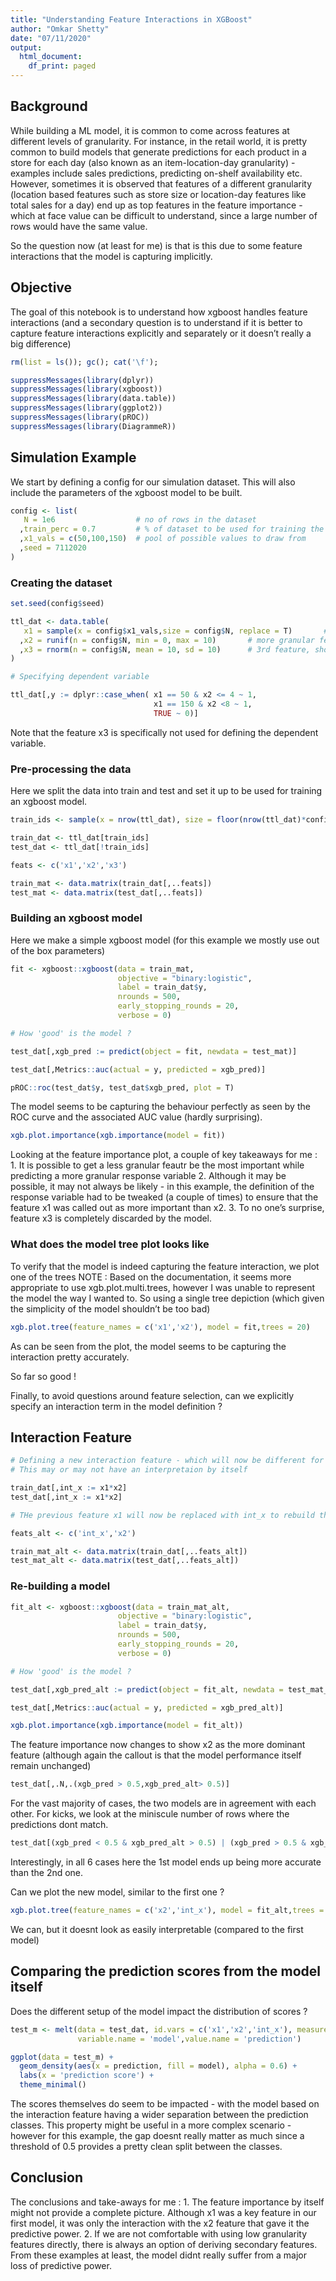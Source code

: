 ```yaml
---
title: "Understanding Feature Interactions in XGBoost"
author: "Omkar Shetty"
date: "07/11/2020"
output:
  html_document:
    df_print: paged
---
```


## Background
While building a ML model, it is common to come across features at different levels of granularity. For instance, in the retail world, it is pretty common to build models that generate predictions for each product in a store for each day (also known as an item-location-day granularity) - examples include sales predictions, predicting on-shelf availability etc. 
However, sometimes it is observed that features of a different granularity (location based features such as store size or location-day features like total sales for a day) end up as top features in the feature importance - which at face value can be difficult to understand, since a large number of rows would have the same value. 

So the question now (at least for me) is that is this due to some feature interactions that the model is capturing implicitly.

## Objective
The goal of this notebook is to understand how xgboost handles feature interactions (and a secondary question is to understand if it is better to capture feature interactions explicitly and separately or it doesn't really a big difference)



```r

rm(list = ls()); gc(); cat('\f');

suppressMessages(library(dplyr))
suppressMessages(library(xgboost))
suppressMessages(library(data.table))
suppressMessages(library(ggplot2))
suppressMessages(library(pROC))
suppressMessages(library(DiagrammeR))

```

## Simulation Example

We start by defining a config for our simulation dataset. This will also include the parameters of the xgboost model to be built.

```r

config <- list(
   N = 1e6                  # no of rows in the dataset
  ,train_perc = 0.7         # % of dataset to be used for training the model
  ,x1_vals = c(50,100,150)  # pool of possible values to draw from
  ,seed = 7112020     
)

```

### Creating the dataset

```r

set.seed(config$seed)

ttl_dat <- data.table(
   x1 = sample(x = config$x1_vals,size = config$N, replace = T)       # less granular feature, assumed common for a large no of rows
  ,x2 = runif(n = config$N, min = 0, max = 10)       # more granular feature       
  ,x3 = rnorm(n = config$N, mean = 10, sd = 10)      # 3rd feature, shoudn't directly impact y
)

# Specifying dependent variable

ttl_dat[,y := dplyr::case_when( x1 == 50 & x2 <= 4 ~ 1,
                                x1 == 150 & x2 <8 ~ 1,
                                TRUE ~ 0)]

```

Note that the feature x3 is specifically not used for defining the dependent variable.

### Pre-processing the data

Here we split the data into train and test and set it up to be used for training an xgboost model.

```r

train_ids <- sample(x = nrow(ttl_dat), size = floor(nrow(ttl_dat)*config$train_perc), replace = F)

train_dat <- ttl_dat[train_ids]
test_dat <- ttl_dat[!train_ids]

feats <- c('x1','x2','x3')

train_mat <- data.matrix(train_dat[,..feats])
test_mat <- data.matrix(test_dat[,..feats])


```


### Building an xgboost model

Here we make a simple xgboost model (for this example we mostly use out of the box parameters)

```r

fit <- xgboost::xgboost(data = train_mat,
                        objective = "binary:logistic",
                        label = train_dat$y,
                        nrounds = 500,
                        early_stopping_rounds = 20,
                        verbose = 0)

# How 'good' is the model ?

test_dat[,xgb_pred := predict(object = fit, newdata = test_mat)]

test_dat[,Metrics::auc(actual = y, predicted = xgb_pred)]


```

```r
pROC::roc(test_dat$y, test_dat$xgb_pred, plot = T)

```


The model seems to be capturing the behaviour perfectly as seen by the ROC curve and the associated AUC value (hardly surprising). 

```r
xgb.plot.importance(xgb.importance(model = fit))

```

Looking at the feature importance plot, a couple of key takeaways for me :
1. It is possible to get a less granular feautr be the most important while predicting a more granular response variable
2. Although it may be possible, it may not always be likely - in this example, the definition of the response variable had to be tweaked (a couple of times) to ensure that the feature x1 was called out as more important than x2.
3. To no one's surprise, feature x3 is completely discarded by the model.

### What does the model tree plot looks like

To verify that the model is indeed capturing the feature interaction, we plot one of the trees 
NOTE : Based on the documentation, it seems more appropriate to use xgb.plot.multi.trees, however I was unable to represent the model the way I wanted to. So using a single tree depiction (which given the simplicity of the model shouldn't be too bad)                                                                                                                                                                                                                             

```r
xgb.plot.tree(feature_names = c('x1','x2'), model = fit,trees = 20)

```

As can be seen from the plot, the model seems to be capturing the interaction pretty accurately.

So far so good !

Finally, to avoid questions around feature selection, can we explicitly specify an interaction term in the model definition ?

## Interaction Feature

```r

# Defining a new interaction feature - which will now be different for different rows
# This may or may not have an interpretaion by itself

train_dat[,int_x := x1*x2]
test_dat[,int_x := x1*x2]

# THe previous feature x1 will now be replaced with int_x to rebuild the model.

feats_alt <- c('int_x','x2')

train_mat_alt <- data.matrix(train_dat[,..feats_alt])
test_mat_alt <- data.matrix(test_dat[,..feats_alt])

```

### Re-building a model

```r
fit_alt <- xgboost::xgboost(data = train_mat_alt,
                        objective = "binary:logistic",
                        label = train_dat$y,
                        nrounds = 500,
                        early_stopping_rounds = 20,
                        verbose = 0)

# How 'good' is the model ?

test_dat[,xgb_pred_alt := predict(object = fit_alt, newdata = test_mat_alt)]

test_dat[,Metrics::auc(actual = y, predicted = xgb_pred_alt)]


```

```r
xgb.plot.importance(xgb.importance(model = fit_alt))

```

The feature importance now changes to show x2 as the more dominant feature (although again the callout is that the model performance itself remain unchanged)

```r
test_dat[,.N,.(xgb_pred > 0.5,xgb_pred_alt> 0.5)]
```

For the vast majority of cases, the two models are in agreement with each other. For kicks, we look at the miniscule number of rows where the predictions dont match.

```r
test_dat[(xgb_pred < 0.5 & xgb_pred_alt > 0.5) | (xgb_pred > 0.5 & xgb_pred_alt < 0.5), ]
```
Interestingly, in all 6 cases here the 1st model ends up being more accurate than the 2nd one.


Can we plot the new model, similar to the first one ?

```r
xgb.plot.tree(feature_names = c('x2','int_x'), model = fit_alt,trees = 20)

```

We can, but it doesnt look as easily interpretable (compared to the first model)

## Comparing the prediction scores from the model itself

Does the different setup of the model impact the distribution of scores ?

```r

test_m <- melt(data = test_dat, id.vars = c('x1','x2','int_x'), measure.vars = c('xgb_pred','xgb_pred_alt'),
               variable.name = 'model',value.name = 'prediction')

ggplot(data = test_m) +
  geom_density(aes(x = prediction, fill = model), alpha = 0.6) +
  labs(x = 'prediction score') +
  theme_minimal()
```

The scores themselves do seem to be impacted - with the model based on the interaction feature having a wider separation between the prediction classes. This property might be useful in a more complex scenario - however for this example, the gap doesnt really matter as much since a threshold of 0.5 provides a pretty clean split between the classes.

## Conclusion

The conclusions and take-aways for me :
1. The feature importance by itself might not provide a complete picture. Although x1 was a key feature in our first model, it was only the interaction with the x2 feature that gave it the predictive power.
2. If we are not comfortable with using low granularity features directly, there is always an option of deriving secondary features. From these examples at least, the model didnt really suffer from a major loss of predictive power.
